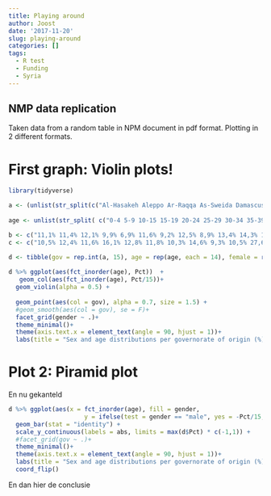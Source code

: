 ```yaml
---
title: Playing around
author: Joost
date: '2017-11-20'
slug: playing-around
categories: []
tags:
  - R test
  - Funding 
  - Syria
---
```


## NMP data replication

Taken data from a random table in NPM document in pdf format.
Plotting in 2 different formats. 

# First graph: Violin plots!

```r
library(tidyverse)
```


```r
a <- (unlist(str_split(c("Al-Hasakeh Aleppo Ar-Raqqa As-Sweida Damascus Dar'a Deir-ez-Zor Hama Homs Idleb Lattakia Quneitra Rural_Damascus Tartous"), " ")))
  
age <- unlist(str_split( c("0-4 5-9 10-15 15-19 20-24 25-29 30-34 35-39 40-44 45-49 50-54 55-59 60-64 65+ Total"), " "))

b <- c("11,1% 11,4% 12,1% 9,9% 6,9% 11,6% 9,2% 12,5% 8,9% 13,4% 14,3% 16,5% 10,0% 6,0% 14,5% 13,0% 15,1% 0,0% 12,6% 14,3% 12,6% 15,6% 12,1% 11,7% 13,0% 13,2% 12,6% 0,0% 9,8% 10,4% 13,5% 3,7% 11,2% 11,7% 13,0% 10,2% 12,8% 11,1% 7,8% 8,6% 12,0% 31,6% 10,9% 10,6% 9,5% 1,7% 12,0% 7,8% 11,8% 11,1% 11,2% 12,1% 9,4% 12,8% 9,7% 21,4% 10,7% 8,3% 7,7% 27,8% 10,4% 7,5% 9,6% 10,1% 8,9% 7,2% 12,9% 8,2% 8,9% 6,3% 7,5% 9,7% 7,6% 9,9% 10,5% 8,6% 8,1% 10,8% 8,2% 10,7% 11,4% 9,4% 9,9% 2,6% 5,4% 9,1% 8,4% 16,9% 6,2% 10,3% 8,1% 7,7% 8,5% 7,9% 7,6% 10,0% 8,4% 0,0% 8,4% 7,6% 8,0% 0,5% 9,1% 10,4% 7,3% 6,6% 7,6% 8,7% 6,9% 6,7% 8,0% 13,3% 8,1% 6,1% 7,8% 3,0% 5,9% 5,1% 5,7% 5,9% 7,9% 6,6% 1,8% 3,7% 6,3% 18,5% 6,8% 5,1% 3,5% 25,8% 6,0% 4,6% 5,5% 4,3% 6,2% 3,8% 1,6% 5,4% 4,8% 0,0% 3,4% 3,8% 2,4% 0,0% 3,2% 2,6% 2,9% 2,2% 3,8% 2,4% 7,5% 1,7% 3,5% 0,4% 0,8% 2,1% 2,4% 0,0% 2,4% 1,9% 2,0% 1,2% 1,1% 2,1% 1,5% 3,7% 2,2% 0,0% 0,6% 1,1% 1,2% 0,0% 1,4% 1,9% 1,7% 0,6% 0,9% 0,9% 1,5% 0,0% 1,3% 0,0% 1,9% 1,6% 0,9% 0,7% 2,3% 1,8% 2,5% 1,3% 2,0% 1,4% 3,0% 0,0% 2,4% 0,0% 100,0% 100,0% 100,0% 100,0% 100,0% 100,0% 100,0% 100,0% 100,0% 100,0% 100,0% 100,0% 100,0% 100,0%")  %>% str_replace_all("%", "") %>% str_replace_all(",", ".") %>% str_split(" ") %>% unlist() %>%   as.numeric()
c <- c("10,5% 12,4% 11,6% 16,1% 12,8% 11,8% 10,3% 14,6% 9,3% 10,5% 27,6% 12,4% 10,1% 12,7% 8,8% 15,0% 16,0% 0,5% 10,7% 14,9% 15,4% 16,5% 13,4% 14,6% 10,3% 15,7% 15,1% 3,4% 12,9% 12,6% 12,9% 0,9% 14,3% 11,4% 10,7% 13,2% 15,6% 16,6% 8,5% 14,2% 15,4% 6,9% 14,1% 9,3% 11,6% 26,1% 11,2% 8,6% 11,5% 9,9% 14,0% 9,6% 4,7% 10,9% 8,8% 29,8% 10,2% 5,8% 6,0% 0,7% 6,8% 4,7% 7,7% 4,4% 5,2% 4,9% 5,7% 2,8% 5,0% 0,0% 7,2% 5,3% 5,6% 24,6% 6,6% 8,6% 5,2% 5,7% 3,7% 4,3% 4,3% 8,1% 5,6% 10,1% 3,7% 5,4% 5,9% 19,0% 3,6% 6,5% 4,7% 7,6% 5,5% 7,6% 13,0% 7,0% 6,6% 0,0% 9,9% 9,6% 7,2% 6,6% 7,5% 10,3% 8,1% 8,7% 6,8% 6,9% 6,3% 9,8% 8,2% 0,0% 5,5% 6,4% 7,0% 0,5% 8,1% 8,2% 6,6% 6,4% 6,0% 8,0% 4,3% 4,5% 7,6% 12,0% 6,6% 5,8% 6,9% 3,8% 5,4% 5,3% 7,2% 5,5% 6,8% 6,9% 2,8% 4,7% 5,0% 3,4% 5,1% 4,7% 3,4% 0,5% 6,1% 4,0% 6,4% 3,6% 7,2% 4,7% 1,0% 4,1% 4,6% 21,8% 2,3% 3,8% 2,8% 0,0% 2,8% 2,5% 2,1% 2,3% 3,7% 1,6% 4,5% 2,0% 3,4% 0,0% 2,1% 2,2% 1,6% 0,0% 3,0% 1,3% 1,8% 1,0% 1,5% 2,4% 1,4% 3,6% 2,2% 0,0% 1,2% 1,9% 1,5% 0,7% 1,1% 1,8% 2,3% 0,7% 1,2% 1,6% 5,6% 0,3% 2,3% 0,0% 100,0% 100,0% 100,0% 100,0% 100,0% 100,0% 100,0% 100,0% 100,0% 100,0% 100,0% 100,0% 100,0% 100,0%") %>%  str_replace_all("%", "") %>% str_replace_all("\\,", ".") %>% str_split(" ") %>% unlist() %>%   as.numeric()

d <- tibble(gov = rep.int(a, 15), age = rep(age, each = 14), female = rep.int(b, 1), male = rep.int(c, 1)) %>% filter(age != "Total") %>% gather(gender, Pct, 3:4)
  
d %>% ggplot(aes(fct_inorder(age), Pct))  +
   geom_col(aes(fct_inorder(age), Pct/15))+
  geom_violin(alpha = 0.5) +
  
  geom_point(aes(col = gov), alpha = 0.7, size = 1.5) +
  #geom_smooth(aes(col = gov), se = F)+
  facet_grid(gender ~ .)+
  theme_minimal()+
  theme(axis.text.x = element_text(angle = 90, hjust = 1))+
  labs(title = "Sex and age distributions per governorate of origin (%)", x = "", y = "Percentage (%)")

```

# Plot 2: Piramid plot
En nu gekanteld

```r
d %>% ggplot(aes(x = fct_inorder(age), fill = gender, 
                     y = ifelse(test = gender == "male", yes = -Pct/15, no = Pct/15))) +
  geom_bar(stat = "identity") +
  scale_y_continuous(labels = abs, limits = max(d$Pct) * c(-1,1)) +
  #facet_grid(gov ~ .)+
  theme_minimal()+
  theme(axis.text.x = element_text(angle = 90, hjust = 1))+
  labs(title = "Sex and age distributions per governorate of origin (%)", x = "", y = "Percentage (%)")+
  coord_flip()
```



En dan hier de conclusie